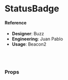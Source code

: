 
<Meta title="🧬 Components/Badges/StatusBadge" component={StatusBadge} />

# StatusBadge

<Preview>
  <Story name="default">
    <div>
      <StatusBadge
        count={number('count', 5)}
        status={select(
          'Status',
          {
            online: 'online',
            offline: 'offline',
            busy: 'busy',
            new: 'new',
            active: 'active',
            inactive: 'inactive',
          },
          'online'
        )}
      />
    </div>
  </Story>
</Preview>

#### Reference

- **Designer**: Buzz
- **Engineering**: Juan Pablo
- **Usage**: Beacon2

<br />
<br />

### Props

<Props of={StatusBadge} />
